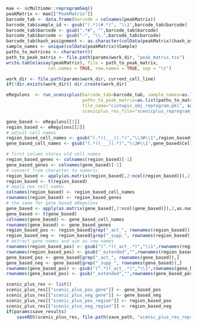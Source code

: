 ```r
mae <- scMultiome::reprogramSeq()
peakMatrix <- mae[["PeakMatrix"]]
barcode_tab <- data.frame(barcode = colnames(peakMatrix))
barcode_tab$sample_id <- gsub("(.*)(#.*)", "\\1",barcode_tab$barcode)
barcode_tab$barcode <- gsub(".*#", "",barcode_tab$barcode)
barcode_tab$barcode <- gsub("-", "\\.",barcode_tab$barcode)
barcode_tab$hash_assignment <- as.character(colData(peakMatrix)$hash_assignment)
sample_names <- unique(colData(peakMatrix)$Sample)
paths_to_matrices <- character(0)
path_to_peak_matrix <- file.path(params$work_dir, "peak_matrix.tsv")
write.table(assay(peakMatrix), file = path_to_peak_matrix,
                col.names = TRUE, row.names = TRUE, sep = "\t")

work_dir <- file.path(params$work_dir, current_cell_line)
if(!dir.exists(work_dir)) dir.create(work_dir)

eRegulons  <- run_scenicplus(barcode_tab=barcode_tab, sample_names=as.list(sample_names), paths_to_fragments=as.list(params$data_file_paths), work_dir=params$work_dir, tmp_dir=params$temp_dir,
                             paths_to_peak_matrix=as.list(paths_to_matrices), n_cpu=params$n_cpu, group_variable=params$group_variable, save_results=params$save_results,
                             file_name="cistopic_obj_reprogram.pkl", save_path, params$motif_db_dir, dataset = "reprogram", 2000,
                             scenicplus_res_file="scenicplus_reprogram_")

gene_based <- eRegulons[[1]]
region_based <- eRegulons[[2]]
# adjust cell names
region_based_cell_names <- gsub("(.*)(___)(.*)","\\3#\\1",region_based$Cell)
gene_based_cell_names <- gsub("(.*)(___)(.*)","\\3#\\1",gene_based$Cell)

# first column stores old cell names
region_based_genes <- colnames(region_based)[-1]
gene_based_genes <- colnames(gene_based)[-1]
# convert from character to numeric
region_based <- apply(as.matrix(region_based[,2:ncol(region_based)]),2,as.numeric)
region_based <- t(region_based)
# apply new cell names
colnames(region_based) <- region_based_cell_names
rownames(region_based) <- region_based_genes
# the same for gene based eRegulons
gene_based <- apply(as.matrix(gene_based[,2:ncol(gene_based)]),2,as.numeric)
gene_based <- t(gene_based)
colnames(gene_based) <- gene_based_cell_names
rownames(gene_based) <- gene_based_genes
region_based_pos <- region_based[grep("_act_", rownames(region_based)),]
region_based_neg <- region_based[grep("_supp_", rownames(region_based)),]
# extract gene names and use as row names
rownames(region_based_pos) <- gsub("(^.*)(_act_.*)","\\1",rownames(region_based_pos))
rownames(region_based_pos) <- gsub("_extended","",rownames(region_based_pos))
gene_based_pos <- gene_based[grep("_act_", rownames(gene_based)),]
gene_based_neg <- gene_based[grep("_supp_", rownames(gene_based)),]
rownames(gene_based_pos) <- gsub("(^.*)(_act_.*)","\\1",rownames(gene_based_pos))
rownames(gene_based_pos) <- gsub("_extended","",rownames(gene_based_pos))

scenic_plus_res <- list()
scenic_plus_res[["scenic_plus_pos_gene"]] <- gene_based_pos
scenic_plus_res[["scenic_plus_neg_gene"]] <- gene_based_neg
scenic_plus_res[["scenic_plus_pos_region"]] <- region_based_pos
scenic_plus_res[["scenic_plus_neg_region"]] <- region_based_neg
if(params$save_results)
    saveRDS(scenic_plus_res, file.path(save_path, "scenic_plus_res_reprogram.rds"))
```
